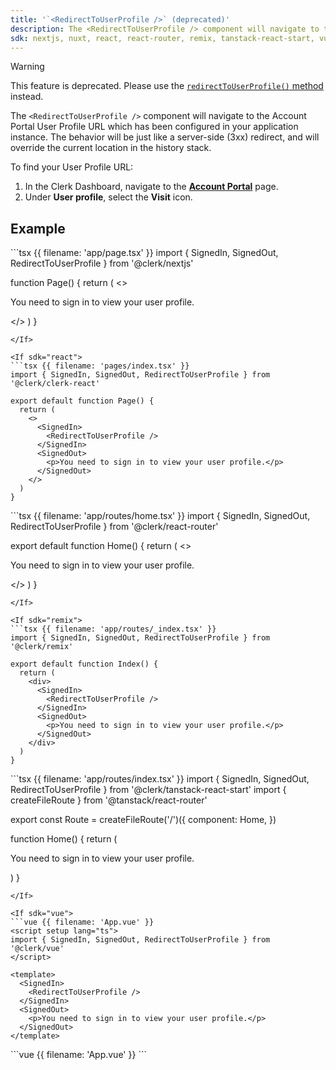```yaml
---
title: '`<RedirectToUserProfile />` (deprecated)'
description: The <RedirectToUserProfile /> component will navigate to the user profile URL which has been configured in your application instance. The behavior will be just like a server-side (3xx) redirect, and will override the current location in the history stack.
sdk: nextjs, nuxt, react, react-router, remix, tanstack-react-start, vue
---
```


> [!WARNING]
> This feature is deprecated. Please use the [`redirectToUserProfile()` method](/docs/reference/javascript/clerk#redirect-to-user-profile) instead.

The `<RedirectToUserProfile />` component will navigate to the Account Portal User Profile URL which has been configured in your application instance. The behavior will be just like a server-side (3xx) redirect, and will override the current location in the history stack.

To find your User Profile URL:

1. In the Clerk Dashboard, navigate to the [**Account Portal**](https://dashboard.clerk.com/~/account-portal) page.
1. Under **User profile**, select the **Visit** icon.

## Example

<If sdk="nextjs">
  ```tsx {{ filename: 'app/page.tsx' }}
  import { SignedIn, SignedOut, RedirectToUserProfile } from '@clerk/nextjs'

  function Page() {
    return (
      <>
        <SignedIn>
          <RedirectToUserProfile />
        </SignedIn>
        <SignedOut>
          <p>You need to sign in to view your user profile.</p>
        </SignedOut>
      </>
    )
  }
  ```
</If>

<If sdk="react">
  ```tsx {{ filename: 'pages/index.tsx' }}
  import { SignedIn, SignedOut, RedirectToUserProfile } from '@clerk/clerk-react'

  export default function Page() {
    return (
      <>
        <SignedIn>
          <RedirectToUserProfile />
        </SignedIn>
        <SignedOut>
          <p>You need to sign in to view your user profile.</p>
        </SignedOut>
      </>
    )
  }
  ```
</If>

<If sdk="react-router">
  ```tsx {{ filename: 'app/routes/home.tsx' }}
  import { SignedIn, SignedOut, RedirectToUserProfile } from '@clerk/react-router'

  export default function Home() {
    return (
      <>
        <SignedIn>
          <RedirectToUserProfile />
        </SignedIn>
        <SignedOut>
          <p>You need to sign in to view your user profile.</p>
        </SignedOut>
      </>
    )
  }
  ```
</If>

<If sdk="remix">
  ```tsx {{ filename: 'app/routes/_index.tsx' }}
  import { SignedIn, SignedOut, RedirectToUserProfile } from '@clerk/remix'

  export default function Index() {
    return (
      <div>
        <SignedIn>
          <RedirectToUserProfile />
        </SignedIn>
        <SignedOut>
          <p>You need to sign in to view your user profile.</p>
        </SignedOut>
      </div>
    )
  }
  ```
</If>

<If sdk="tanstack-react-start">
  ```tsx {{ filename: 'app/routes/index.tsx' }}
  import { SignedIn, SignedOut, RedirectToUserProfile } from '@clerk/tanstack-react-start'
  import { createFileRoute } from '@tanstack/react-router'

  export const Route = createFileRoute('/')({
    component: Home,
  })

  function Home() {
    return (
      <div>
        <SignedIn>
          <RedirectToUserProfile />
        </SignedIn>
        <SignedOut>
          <p>You need to sign in to view your user profile.</p>
        </SignedOut>
      </div>
    )
  }
  ```
</If>

<If sdk="vue">
  ```vue {{ filename: 'App.vue' }}
  <script setup lang="ts">
  import { SignedIn, SignedOut, RedirectToUserProfile } from '@clerk/vue'
  </script>

  <template>
    <SignedIn>
      <RedirectToUserProfile />
    </SignedIn>
    <SignedOut>
      <p>You need to sign in to view your user profile.</p>
    </SignedOut>
  </template>
  ```
</If>

<If sdk="nuxt">
  ```vue {{ filename: 'App.vue' }}
  <script setup lang="ts">
  // Components are automatically imported
  </script>

  <template>
    <SignedIn>
      <RedirectToUserProfile />
    </SignedIn>
    <SignedOut>
      <p>You need to sign in to view your user profile.</p>
    </SignedOut>
  </template>
  ```
</If>
